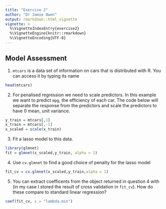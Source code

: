 ```yaml
---
title: "Exercise 2"
author: "Dr Jamie Owen"
output: rmarkdown::html_vignette
vignette: >
  %\VignetteIndexEntry{exercise2}
  %\VignetteEngine{knitr::rmarkdown}
  %\VignetteEncoding{UTF-8}
---
```


## Model Assessment

1. `mtcars` is a data set of information on cars that is distributed with R. You can access it by typing its name

```r
head(mtcars)
```

2. For penalised regression we need to scale predictors. In this example we want to predict `mpg`, the efficiency of each car. The code below will separate the response from the predictors and scale the predictors to have 0 mean, unit variance. 

```r
y_train = mtcars[,1]
x_train = mtcars[,-1]
x_scaled = scale(x_train)
```


3. Fit a lasso model to this data. 

```r
library(glmnet)
fit = glmnet(x_scaled,y_train, alpha = 1)
```


4. Use `cv.glmnet` to find a good choice of penalty for the lasso model

```r
fit_cv = cv.glmnet(x_scaled,y_train,alpha = 1)
```


5. You can extract coefficents from the object returned in question 4 with (in my case I stored the result of cross validation in `fit_cv`). How do these compare to standard linear regression?

```r
coef(fit_cv, s = "lambda.min")
```


